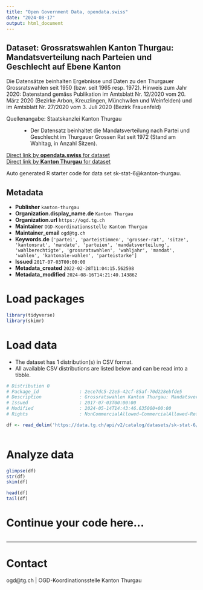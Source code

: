 ```yaml
---
title: "Open Government Data, opendata.swiss"
date: "2024-08-17"
output: html_document
---
```


## Dataset: Grossratswahlen Kanton Thurgau: Mandatsverteilung nach Parteien und Geschlecht auf Ebene Kanton

Die Datensätze beinhalten Ergebnisse und Daten zu den Thurgauer Grossratswahlen seit 1950 (bzw. seit 1965 resp. 1972).
Hinweis zum Jahr 2020: Datenstand gemäss Publikation im Amtsblatt Nr. 12/2020 vom 20. März 2020 (Bezirke Arbon, Kreuzlingen, Münchwilen und Weinfelden) und im Amtsblatt Nr. 27/2020 vom 3. Juli 2020 (Bezirk Frauenfeld)

Quellenangabe: Staatskanzlei Kanton Thurgau
: -  Der Datensatz beinhaltet die Mandatsverteilung nach Partei und Geschlecht im Thurgauer Grossen Rat seit 1972 (Stand am Wahltag, in Anzahl Sitzen).

[Direct link by **opendata.swiss** for dataset](https://opendata.swiss/de/dataset/grossratswahlen-kanton-thurgau-mandatsverteilung-nach-parteien-und-geschlecht-auf-ebene-kanton)<br>
[Direct link by **Kanton Thurgau** for dataset](https://data.tg.ch/explore/dataset/sk-stat-6/)

Auto generated R starter code for data set sk-stat-6@kanton-thurgau.

## Metadata

- **Publisher** `kanton-thurgau`
- **Organization.display_name.de** `Kanton Thurgau`
- **Organization.url** `https://ogd.tg.ch`
- **Maintainer** `OGD-Koordinationsstelle Kanton Thurgau`
- **Maintainer_email** `ogd@tg.ch`
- **Keywords.de** `['partei', 'parteistimmen', 'grosser-rat', 'sitze', 'kantonsrat', 'mandate', 'parteien', 'mandatsverteilung', 'wahlberechtigte', 'grossratswahlen', 'wahljahr', 'mandat', 'wahlen', 'kantonale-wahlen', 'parteistarke']`
- **Issued** `2017-07-03T00:00:00`
- **Metadata_created** `2022-02-28T11:04:15.562598`
- **Metadata_modified** `2024-08-16T14:21:40.143862`


# Load packages

```r

library(tidyverse)
library(skimr)

```

# Load data

-   The dataset has 1 distribution(s) in CSV format.
-   All available CSV distributions are listed below and can be read into a tibble.

```r

# Distribution 0
# Package_id               : 2ece7dc5-22e5-42cf-85af-70d228ebfde5
# Description              : Grossratswahlen Kanton Thurgau: Mandatsverteilung nach Parteien und Geschlecht auf Ebene Kanton (csv)
# Issued                   : 2017-07-03T00:00:00
# Modified                 : 2024-05-14T14:43:46.635000+00:00
# Rights                   : NonCommercialAllowed-CommercialAllowed-ReferenceRequired

df <- read_delim('https://data.tg.ch/api/v2/catalog/datasets/sk-stat-6/exports/csv?use_labels=true')



```

# Analyze data

```r

glimpse(df)
str(df)
skim(df)

head(df)
tail(df)

```

# Continue your code here...

```r

```

------------------------------------------------------------------------

# Contact

ogd@tg.ch | OGD-Koordinationsstelle Kanton Thurgau
